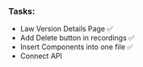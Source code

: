 ### Tasks:

- Law Version Details Page ✅
- Add Delete button in recordings ✅
- Insert Components into one file ✅
- Connect API
